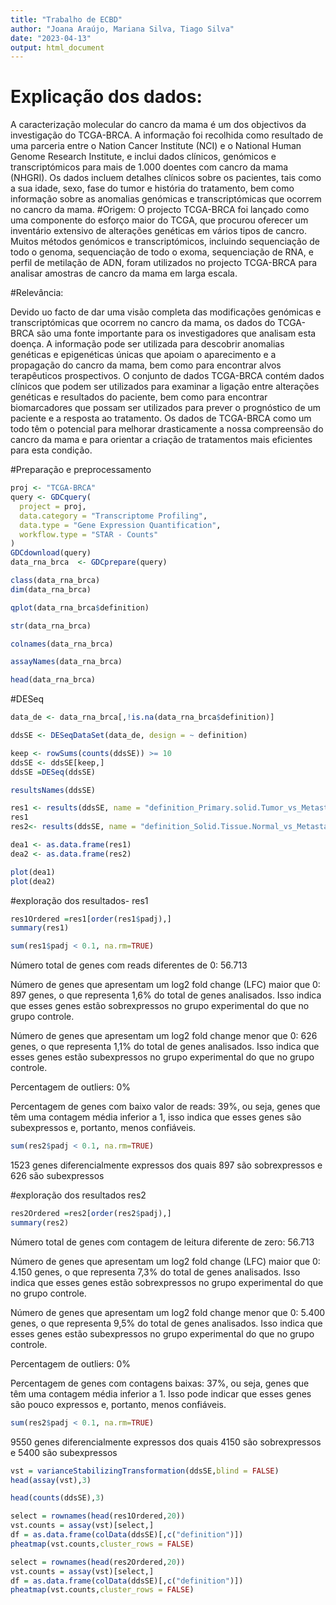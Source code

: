 ---
title: "Trabalho de ECBD"
author: "Joana Araújo, Mariana Silva, Tiago Silva"
date: "2023-04-13"
output: html_document
---
# Explicação dos dados: 
A caracterização molecular do cancro da mama é um dos objectivos da investigação do TCGA-BRCA. A informação foi recolhida como resultado de uma parceria entre o Nation Cancer Institute (NCI) e o National Human Genome Research Institute, e inclui dados clínicos, genómicos e transcriptómicos para mais de 1.000 doentes com cancro da mama (NHGRI). Os dados incluem detalhes clínicos sobre os pacientes, tais como a sua idade, sexo, fase do tumor e história do tratamento, bem como informação sobre as anomalias genómicas e transcriptómicas que ocorrem no cancro da mama.
#Origem:
O projecto TCGA-BRCA foi lançado como uma componente do esforço maior do TCGA, que procurou oferecer um inventário extensivo de alterações genéticas em vários tipos de cancro. Muitos métodos genómicos e transcriptómicos, incluindo sequenciação de todo o genoma, sequenciação de todo o exoma, sequenciação de RNA, e perfil de metilação de ADN, foram utilizados no projecto TCGA-BRCA para analisar amostras de cancro da mama em larga escala.

#Relevância:

Devido uo facto de dar uma visão completa das modificações genómicas e transcriptómicas que ocorrem no cancro da mama, os dados do TCGA-BRCA são uma fonte importante para os investigadores que analisam esta doença. A informação pode ser utilizada para descobrir anomalias genéticas e epigenéticas únicas que apoiam o aparecimento e a propagação do cancro da mama, bem como para encontrar alvos terapêuticos prospectivos. O conjunto de dados TCGA-BRCA contém dados clínicos que podem ser utilizados para examinar a ligação entre alterações genéticas e resultados do paciente, bem como para encontrar biomarcadores que possam ser utilizados para prever o prognóstico de um paciente e a resposta ao tratamento. Os dados de TCGA-BRCA como um todo têm o potencial para melhorar drasticamente a nossa compreensão do cancro da mama e para orientar a criação de tratamentos mais eficientes para esta condição.

#Preparação e preprocessamento
```{r}
proj <- "TCGA-BRCA"
query <- GDCquery(
  project = proj,
  data.category = "Transcriptome Profiling", 
  data.type = "Gene Expression Quantification",
  workflow.type = "STAR - Counts"
)
GDCdownload(query)
data_rna_brca  <- GDCprepare(query)

class(data_rna_brca)
dim(data_rna_brca)
```

```{r}
qplot(data_rna_brca$definition) 
```
```{r}
str(data_rna_brca)
```


```{r}
colnames(data_rna_brca)
```


```{r}
assayNames(data_rna_brca)
```


```{r}
head(data_rna_brca)
```


#DESeq
```{r}
data_de <- data_rna_brca[,!is.na(data_rna_brca$definition)]

ddsSE <- DESeqDataSet(data_de, design = ~ definition)

keep <- rowSums(counts(ddsSE)) >= 10
ddsSE <- ddsSE[keep,]
ddsSE =DESeq(ddsSE)

resultsNames(ddsSE)

res1 <- results(ddsSE, name = "definition_Primary.solid.Tumor_vs_Metastatic")
res1
res2<- results(ddsSE, name = "definition_Solid.Tissue.Normal_vs_Metastatic")

dea1 <- as.data.frame(res1)
dea2 <- as.data.frame(res2)

plot(dea1)
plot(dea2)
```


#exploração dos resultados- res1
```{r}
res1Ordered =res1[order(res1$padj),]
summary(res1)
```
```{r}
sum(res1$padj < 0.1, na.rm=TRUE)
```


Número total de genes com reads diferentes de 0: 56.713

Número de genes que apresentam um log2 fold change (LFC) maior que 0: 897 genes, o que representa 1,6% do total de genes analisados. Isso indica que esses genes estão sobrexpressos no grupo experimental do que no grupo controle.

Número de genes que apresentam um log2 fold change menor que 0: 626 genes, o que representa 1,1% do total de genes analisados. Isso indica que esses genes estão subexpressos no grupo experimental do que no grupo controle.

Percentagem de outliers: 0%

Percentagem de genes com baixo valor de reads: 39%, ou seja, genes que têm uma contagem média inferior a 1, isso indica que esses genes são subexpressos e, portanto, menos confiáveis.

```{r}
sum(res2$padj < 0.1, na.rm=TRUE)
```

1523 genes diferencialmente expressos dos quais 897 são sobrexpressos e 626 são subexpressos

#exploração dos resultados res2
```{r}
res2Ordered =res2[order(res2$padj),]
summary(res2)
```
Número total de genes com contagem de leitura diferente de zero: 56.713

Número de genes que apresentam um log2 fold change (LFC) maior que 0: 4.150 genes, o que representa 7,3% do total de genes analisados. Isso indica que esses genes estão sobrexpressos no grupo experimental do que no grupo controle.

Número de genes que apresentam um log2 fold change menor que 0: 5.400 genes, o que representa 9,5% do total de genes analisados. Isso indica que esses genes estão subexpressos no grupo experimental do que no grupo controle.

Percentagem de outliers: 0%

Percentagem de genes com contagens baixas: 37%, ou seja, genes que têm uma contagem média inferior a 1. Isso pode indicar que esses genes são pouco expressos e, portanto, menos confiáveis.

```{r}
sum(res2$padj < 0.1, na.rm=TRUE)
```

9550 genes diferencialmente expressos dos quais 4150 são sobrexpressos e 5400 são subexpressos

```{r}
vst = varianceStabilizingTransformation(ddsSE,blind = FALSE)
head(assay(vst),3)
```
```{r}
head(counts(ddsSE),3)
```
```{r}
select = rownames(head(res1Ordered,20))
vst.counts = assay(vst)[select,]
df = as.data.frame(colData(ddsSE)[,c("definition")])
pheatmap(vst.counts,cluster_rows = FALSE)
```

```{r}
select = rownames(head(res2Ordered,20))
vst.counts = assay(vst)[select,]
df = as.data.frame(colData(ddsSE)[,c("definition")])
pheatmap(vst.counts,cluster_rows = FALSE)
```


